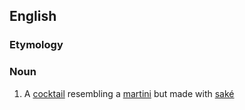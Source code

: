 ==English==

===Etymology===
{{blend|en|sake|martini}}

===Noun===
{{en-noun}}

# A [[cocktail]] resembling a [[martini]] but made with [[saké]]